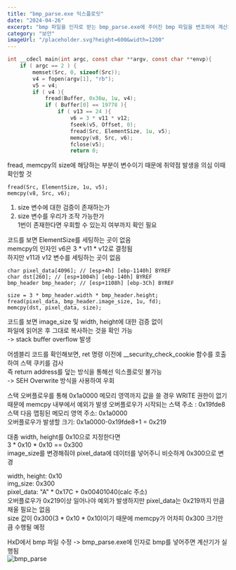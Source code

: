 ```yaml
---
title: "bmp_parse.exe 익스플로잇"
date: "2024-04-26"
excerpt: "bmp 파일을 인자로 받는 bmp_parse.exe에 주어진 bmp 파일을 변조하여 계산기(calc.exe)를 띄워 익스플로잇하는 프로젝트입니다."
category: "보안"
imageUrl: "/placeholder.svg?height=600&width=1200"
---
```


```c
int __cdecl main(int argc, const char **argv, const char **envp){
    if ( argc == 2 ) {
        memset(Src, 0, sizeof(Src));
        v4 = fopen(argv[1], "rb");
        v5 = v4;
        if ( v4 ){
            fread(Buffer, 0x36u, 1u, v4);
            if ( Buffer[0] == 19778 ){
                if ( v13 == 24 ){
                    v6 = 3 * v11 * v12;
                    fseek(v5, Offset, 0);
                    fread(Src, ElementSize, 1u, v5);
                    memcpy(v8, Src, v6);
                    fclose(v5);
                    return 0;
```

fread, memcpy의 size에 해당하는 부분이 변수이기 때문에 취약점 발생을 의심
이때 확인할 것
```
fread(Src, ElementSize, 1u, v5);
memcpy(v8, Src, v6);
```
1. size 변수에 대한 검증이 존재하는가   
2. size 변수를 우리가 조작 가능한가   
1번이 존재한다면 우회할 수 있는지 여부까지 확인 필요   

코드를 보면 ElementSize를 세팅하는 곳이 없음   
memcpy의 인자인 v6은 3 * v11 * v12로 결정됨   
하지만 v11과 v12 변수를 세팅하는 곳이 없음   

```
char pixel_data[4096]; // [esp+4h] [ebp-1140h] BYREF
char dst[260]; // [esp+1004h] [ebp-140h] BYREF
bmp_header bmp_header; // [esp+1108h] [ebp-3Ch] BYREF

size = 3 * bmp_header.width * bmp_header.height;
fread(pixel_data, bmp_header.image_size, 1u, fd);
memcpy(dst, pixel_data, size);
```
코드를 보면 image_size 및 width, height에 대한 검증 없이    
파일에 읽어온 후 그대로 복사하는 것을 확인 가능   
-> stack buffer overflow 발생   

어셈블리 코드를 확인해보면, ret 명령 이전에 __security_check_cookie 함수를 호출하여 스택 쿠키를 검사   
즉 return address를 덮는 방식을 통해선 익스플로잇 불가능   
-> SEH Overwrite 방식을 사용하여 우회   


스택 오버플로우를 통해 0x1a0000 메모리 영역까지 값을 쓸 경우 WRITE 권한이 없기 때문에 memcpy 내부에서 예외가 발생
오버플로우가 시작되는 스택 주소 : 0x19fde8  
스택 다음 맵핑된 메모리 영역 주소: 0x1a0000   
오버플로우가 발생할 크기: 0x1a0000-0x19fde8+1 = 0x219   

대충 width, height를 0x10으로 지정한다면   
3 * 0x10 * 0x10 == 0x300   
image_size를 변경해줘야 pixel_data에 데이터를 넣어주니 비슷하게 0x300으로 변경

width, height: 0x10   
img_size: 0x300   
pixel_data: "A" * 0x17C + 0x00401040(calc 주소)    
오버플로우가 0x219이상 일어나야 예외가 발생하지만 pixel_data는 0x219까지 만큼 채울 필요는 없음   
size 값이 0x300(3 * 0x10 * 0x10)이기 때문에 memcpy가 어차피 0x300 크기만큼 수행될 예정

HxD에서 bmp 파일 수정
-> bmp_parse.exe에 인자로 bmp를 넣어주면 계산기가 실행됨   
![bmp_parse](/images/bmp-parse.png)

